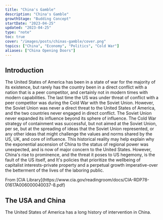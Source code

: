 ```yaml
---
title: "China's Gamble"
description: "China's Gamble"
growthStage: "Budding Concept"
startDate: "2023-04-25"
updated: "2023-04-25"
type: "note"
toc: true
cover: "/images/posts/chinas-gamble/cover.png"
topics: ["China", "Economy", "Politics", "Cold War"]
aliases: ["China Opening Doors"]
---
```

<InDevelopment />


<BasicImage
  width = "880px"
  src = "/images/posts/chinas-gamble/cover.png"
  alt = "China's Gamble"
/>


<h2 >Introduction</h2 >
<IntroParagraph >
  The United States of America has been in a state of war for the majority of its existence, but rarely has the country been in a direct conflict with a nation that is a peer competitor, and certainly
  not in modern times with modern capabilities.
  <Spacer />
  The last time the US was under threat of conflict with a peer competitor was during the Cold War with the Soviet Union. However, the Soviet Union was never a direct threat to the United States of
  America, and the two countries never engaged in direct conflict.
  <Spacer />
  The Soviet Union never expanded its influence beyond its sphere of influence. The Cold War strategy of containment was successful, but not aimed at the Soviet Union, per se, but at the spreading of
  ideas that the Soviet Union represented, or any other ideas that might challenge the values and norms shared by the US, UK, and core of influence.
  <Spacer />
  This historical reality may help explain why the exponential ascension of China to the status of regional power was unexpected, and is now of major concern to the United States. However, China's
  rise to prominence, and the threat it poses to US hegemony, is the fault of the US itself, and It's policies that prioritize the wellbeing of capitalist interests-private property and a perpetual
  growth imperative-over the betterment of the lives of the laboring public.
</IntroParagraph >

<Spacer size = "small" />

<BasicImage
  width = "880px"
  src = "/images/posts/chinas-gamble/chiang-makes-plea.png"
  alt = "Chiang Kai-shek makes a plea to the United States for military aid"
/>

<Subtext >
  From [CIA Library](https://www.cia.gov/readingroom/docs/CIA-RDP78-01617A006000040037-8.pdf)
</Subtext >

<h2 >The USA and China</h2 >

The United States of America has a long history of intervention in China.
<Spacer />




<InDevelopment />

